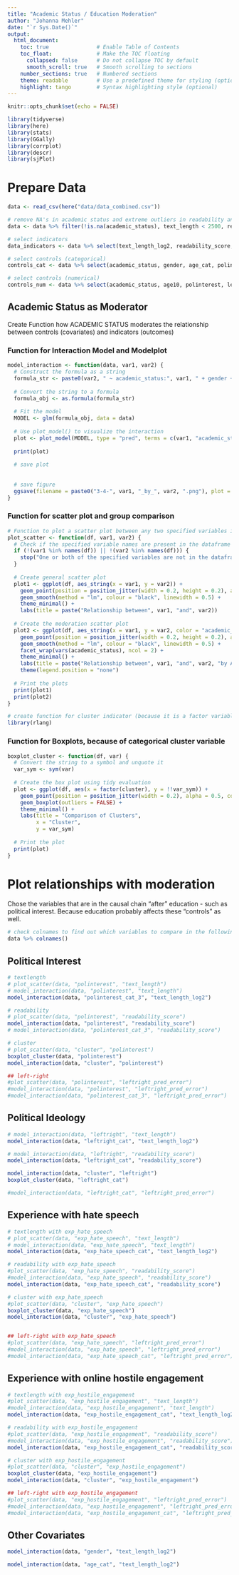 ```yaml
---
title: "Academic Status / Education Moderation"
author: "Johanna Mehler"
date: "`r Sys.Date()`"
output: 
  html_document:
    toc: true               # Enable Table of Contents
    toc_float:              # Make the TOC floating
      collapsed: false      # Do not collapse TOC by default
      smooth_scroll: true   # Smooth scrolling to sections
    number_sections: true   # Numbered sections
    theme: readable         # Use a predefined theme for styling (optional)
    highlight: tango        # Syntax highlighting style (optional)
---
```


```r
knitr::opts_chunk$set(echo = FALSE)
```

```r
library(tidyverse)
library(here)
library(stats)
library(GGally)
library(corrplot)
library(descr)
library(sjPlot)
```


# Prepare Data

```r
data <- read_csv(here("data/data_combined.csv"))

# remove NA's in academic status and extreme outliers in readability and textlength (only one observation each)
data <- data %>% filter(!is.na(academic_status), text_length < 2500, readability_score < 40)

# select indicators
data_indicators <- data %>% select(text_length_log2, readability_score, cluster, leftright_pred_error)

# select controls (categorical)
controls_cat <- data %>% select(academic_status, gender, age_cat, polinterest_cat_3, leftright_cat, empathy_pc_cat, exp_hate_speech_cat, exp_hostile_engagement_cat, commitment_cat)

# select controls (numerical)
controls_num <- data %>% select(academic_status, age10, polinterest, leftright, empathy_pc, exp_hate_speech, exp_hostile_engagement, commitment_log2)
```


## Academic Status as Moderator

Create Function how ACADEMIC STATUS moderates the relationship between controls (covariates) and indicators (outcomes)

### Function for Interaction Model and Modelplot

```r
model_interaction <- function(data, var1, var2) {
  # Construct the formula as a string
  formula_str <- paste0(var2, " ~ academic_status:", var1, " + gender + age_cat + leftright_cat + commitment_log2")
  
  # Convert the string to a formula
  formula_obj <- as.formula(formula_str)
  
  # Fit the model
  MODEL <- glm(formula_obj, data = data)
  
  # Use plot_model() to visualize the interaction
  plot <- plot_model(MODEL, type = "pred", terms = c(var1, "academic_status"), title = paste("Predicted probabilities of", var2, "by", var1, "moderated by Academic Status, controlled for Gender, Age and Survey Commitment"), colors = "Set2", axis.title = c(var1, var2), legend.title = "Academic Status")
  
  print(plot)
  
  # save plot
  
  
  # save figure
  ggsave(filename = paste0("3-4-", var1, "_by_", var2, ".png"), plot = plot, path = here("figures"), device = "png")
}
```

### Function for scatter plot and group comparison

```r
# Function to plot a scatter plot between any two specified variables in a dataframe
plot_scatter <- function(df, var1, var2) {
  # Check if the specified variable names are present in the dataframe
  if (!(var1 %in% names(df)) || !(var2 %in% names(df))) {
    stop("One or both of the specified variables are not in the dataframe")
  }
  
  # Create general scatter plot
  plot1 <- ggplot(df, aes_string(x = var1, y = var2)) + 
    geom_point(position = position_jitter(width = 0.2, height = 0.2), alpha = 0.6) +
    geom_smooth(method = "lm", colour = "black", linewidth = 0.5) +
    theme_minimal() +
    labs(title = paste("Relationship between", var1, "and", var2))
  
  # Create the moderation scatter plot
  plot2 <- ggplot(df, aes_string(x = var1, y = var2, color = "academic_status")) + 
    geom_point(position = position_jitter(width = 0.2, height = 0.2), alpha = 0.6) +
    geom_smooth(method = "lm", colour = "black", linewidth = 0.5) +
    facet_wrap(vars(academic_status), ncol = 2) +
    theme_minimal() +
    labs(title = paste("Relationship between", var1, "and", var2, "by Academic Status")) +
    theme(legend.position = "none")
  
  # Print the plots
  print(plot1)
  print(plot2)
}

# create function for cluster indicator (because it is a factor variable)
library(rlang)
```

### Function for Boxplots, because of categorical cluster variable

```r
boxplot_cluster <- function(df, var) {
  # Convert the string to a symbol and unquote it
  var_sym <- sym(var)
  
  # Create the box plot using tidy evaluation
  plot <- ggplot(df, aes(x = factor(cluster), y = !!var_sym)) +
    geom_point(position = position_jitter(width = 0.2), alpha = 0.5, color = "skyblue") +
    geom_boxplot(outliers = FALSE) +
    theme_minimal() +
    labs(title = "Comparison of Clusters",
         x = "Cluster",
         y = var_sym)
  
  # Print the plot
  print(plot)
}
```


# Plot relationships with moderation

Chose the variables that are in the causal chain "after" education - such as political interest. Because education probably affects these "controls" as well.

```r
# check colnames to find out which variables to compare in the following section
data %>% colnames()
```


## Political Interest

```r
# textlength
# plot_scatter(data, "polinterest", "text_length")
# model_interaction(data, "polinterest", "text_length")
model_interaction(data, "polinterest_cat_3", "text_length_log2")

# readability
# plot_scatter(data, "polinterest", "readability_score")
model_interaction(data, "polinterest", "readability_score")
# model_interaction(data, "polinterest_cat_3", "readability_score")

# cluster
# plot_scatter(data, "cluster", "polinterest")
boxplot_cluster(data, "polinterest")
model_interaction(data, "cluster", "polinterest")

## left-right
#plot_scatter(data, "polinterest", "leftright_pred_error")
#model_interaction(data, "polinterest", "leftright_pred_error")
#model_interaction(data, "polinterest_cat_3", "leftright_pred_error")
```

## Political Ideology

```r
# model_interaction(data, "leftright", "text_length")
model_interaction(data, "leftright_cat", "text_length_log2")

# model_interaction(data, "leftright", "readability_score")
model_interaction(data, "leftright_cat", "readability_score")

model_interaction(data, "cluster", "leftright")
boxplot_cluster(data, "leftright_cat")

#model_interaction(data, "leftright_cat", "leftright_pred_error")
```


## Experience with hate speech

```r
# textlength with exp_hate_speech
# plot_scatter(data, "exp_hate_speech", "text_length")
# model_interaction(data, "exp_hate_speech", "text_length")
model_interaction(data, "exp_hate_speech_cat", "text_length_log2")

# readability with exp_hate_speech
#plot_scatter(data, "exp_hate_speech", "readability_score")
#model_interaction(data, "exp_hate_speech", "readability_score")
model_interaction(data, "exp_hate_speech_cat", "readability_score")

# cluster with exp_hate_speech
#plot_scatter(data, "cluster", "exp_hate_speech")
boxplot_cluster(data, "exp_hate_speech")
model_interaction(data, "cluster", "exp_hate_speech")


## left-right with exp_hate_speech
#plot_scatter(data, "exp_hate_speech", "leftright_pred_error")
#model_interaction(data, "exp_hate_speech", "leftright_pred_error")
#model_interaction(data, "exp_hate_speech_cat", "leftright_pred_error")
```

## Experience with online hostile engagement

```r
# textlength with exp_hostile_engagement
#plot_scatter(data, "exp_hostile_engagement", "text_length")
#model_interaction(data, "exp_hostile_engagement", "text_length")
model_interaction(data, "exp_hostile_engagement_cat", "text_length_log2")

# readability with exp_hostile_engagement
#plot_scatter(data, "exp_hostile_engagement", "readability_score")
#model_interaction(data, "exp_hostile_engagement", "readability_score")
model_interaction(data, "exp_hostile_engagement_cat", "readability_score")

# cluster with exp_hostile_engagement
#plot_scatter(data, "cluster", "exp_hostile_engagement")
boxplot_cluster(data, "exp_hostile_engagement")
model_interaction(data, "cluster", "exp_hostile_engagement")

## left-right with exp_hostile_engagement
#plot_scatter(data, "exp_hostile_engagement", "leftright_pred_error")
#model_interaction(data, "exp_hostile_engagement", "leftright_pred_error")
#model_interaction(data, "exp_hostile_engagement_cat", "leftright_pred_error")
```


## Other Covariates

```r
model_interaction(data, "gender", "text_length_log2")

model_interaction(data, "age_cat", "text_length_log2")
```

